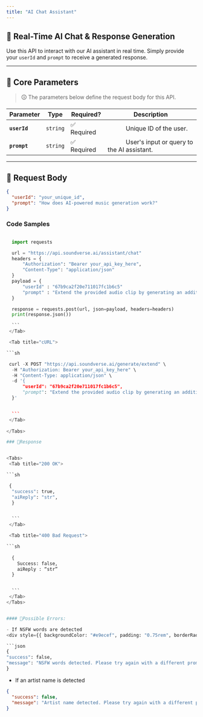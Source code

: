 ```yaml
---
title: "AI Chat Assistant"
---
```



## 💬 Real-Time AI Chat & Response Generation  
Use this API to interact with our AI assistant in real time. Simply provide your `userId` and `prompt` to receive a generated response.

---

## 🔹 **Core Parameters**  
> 🛈 The parameters below define the request body for this API.

| Parameter  | Type      | Required? | Description |
|------------|----------|-----------|-------------|
| **`userId`**  | `string`  | ✅ Required |  &#x2003;&emsp;&emsp;Unique ID of the user. |
| **`prompt`**  | `string`  | ✅ Required |  &#x2003;&emsp;&emsp;User's input or query to the AI assistant. |

---

## 📩 **Request Body**

<div style={{ backgroundColor: "#e9ecef", padding: "0.75rem", borderRadius: "0.3rem" }}>
  
```json
{
  "userId": "your_unique_id",
  "prompt": "How does AI-powered music generation work?"
}
```
</div>

### Code Samples

<Tabs>
  <Tab title="Python">
  
  ```python

    import requests

    url = "https://api.soundverse.ai/assistant/chat"
    headers = {
        "Authorization": "Bearer your_api_key_here",
        "Content-Type": "application/json"
    }
    payload = {
        "userId" : "67b9ca2f20e711017fc1b6c5"
        "prompt" : "Extend the provided audio clip by generating an additional 45 seconds of music. Maintain the style and mood of the original piece while seamlessly continuing the composition.",
    }

    response = requests.post(url, json=payload, headers=headers)
    print(response.json())

    ```
   </Tab>

   <Tab title="cURL">
  
  ```sh

   curl -X POST "https://api.soundverse.ai/generate/extend" \
    -H "Authorization: Bearer your_api_key_here" \
    -H "Content-Type: application/json" \
    -d '{
        "userId": "67b9ca2f20e711017fc1b6c5",
        "prompt": "Extend the provided audio clip by generating an additional 45 seconds of music. Maintain the style and mood of the original piece while seamlessly continuing the composition."
    }'


    ```
   </Tab>
   
</Tabs>

### 📌Response


<Tabs>
   <Tab title="200 OK">
  
  ```sh

   {
    "success": true,
    "aiReply": "str",
    }


    ```
   </Tab>

   <Tab title="400 Bad Request">
  
  ```sh
      
    {
      Success: false,
      aiReply : “str”
    }


    ```
   </Tab>
</Tabs>


#### 🚫Possible Errors:

- If NSFW words are detected  
<div style={{ backgroundColor: "#e9ecef", padding: "0.75rem", borderRadius: "0.3rem" }}>

```json
{
  "success": false,
  "message": "NSFW words detected. Please try again with a different prompt."
}
```
</div>

- If an artist name is detected  
<div style={{ backgroundColor: "#e9ecef", padding: "0.75rem", borderRadius: "0.3rem" }}>

```json
{
  "success": false,
  "message": "Artist name detected. Please try again with a different prompt."
}
```
</div>
